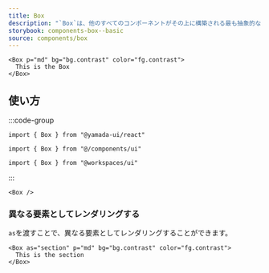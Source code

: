 ```yaml
---
title: Box
description: "`Box`は、他のすべてのコンポーネントがその上に構築される最も抽象的なコンポーネントです。デフォルトでは、`div`要素をレンダリングします。"
storybook: components-box--basic
source: components/box
---
```


```tsx preview
<Box p="md" bg="bg.contrast" color="fg.contrast">
  This is the Box
</Box>
```

## 使い方

:::code-group

```tsx [package]
import { Box } from "@yamada-ui/react"
```

```tsx [alias]
import { Box } from "@/components/ui"
```

```tsx [monorepo]
import { Box } from "@workspaces/ui"
```

:::

```tsx
<Box />
```

### 異なる要素としてレンダリングする

`as`を渡すことで、異なる要素としてレンダリングすることができます。

```tsx preview
<Box as="section" p="md" bg="bg.contrast" color="fg.contrast">
  This is the section
</Box>
```
